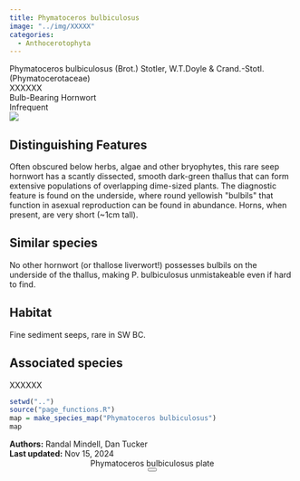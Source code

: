 ```yaml
---
title: Phymatoceros bulbiculosus
image: "../img/XXXXX"
categories:
  - Anthocerotophyta
---
```


<div class="info-panel">
 <div class="info-top">
  <div class="taxon-scientific"><span class="taxon-name">Phymatoceros bulbiculosus</span> <span class="taxon-authority">(Brot.) Stotler, W.T.Doyle &amp; Crand.-Stotl.</span> <span class="taxon-family">(Phymatocerotaceae)</span></div>
  <div class="taxon-common">XXXXXX</div>
 </div>
 <div class="info-bottom">
  <div class="taxon-qnd">Bulb-Bearing Hornwort</div>
  <div class="taxon-abundance">Infrequent</div>
 </div>
</div>
<div class="imerss-content-frame">
 <div class="imerss-image-header">
  <div class="imerss-image-holder imerss-column-left" data-toggle="tooltip" style="background-image: url(../img/XXXXX)" title="XXXXX">
  </div>

  <div class="imerss-image-holder imerss-column-right" data-toggle="tooltip" style="background-image: url(../img/XXXXX)" title="XXXXX">
  </div>
 
 </div>
 <div class="imerss-content-lower">
  <div class="imerss-column-left">
  <div class="tab-microscope" data-micromodal-trigger="modal-plate">
  <img src="../img/bryo guide microscope.png"/>
  </div>

<h2>Distinguishing Features</h2>

Often obscured below herbs, algae and other bryophytes, this rare seep hornwort has a scantly dissected, smooth dark-green thallus that can form extensive populations of overlapping dime-sized plants. The diagnostic feature is found on the underside, where round yellowish &quot;bulbils&quot; that function in asexual reproduction can be found in abundance. Horns, when present, are very short (~1cm tall). 

<h2>Similar species</h2>

No other hornwort (or thallose liverwort!) possesses bulbils on the underside of the thallus, making P. bulbiculosus unmistakeable even if hard to find. 

<h2>Habitat</h2>

Fine sediment seeps, rare in SW BC. 

<h2>Associated species</h2>

XXXXXX
</div>

<div class="imerss-column-right">

<div class="imerss-image-holder imerss-column-right" data-toggle="tooltip" style="background-image: url(../img/XXXXX)" title="XXXXX">
</div>

<div class="imerss-map-holder">
```r
setwd("..")
source("page_functions.R")
map = make_species_map("Phymatoceros bulbiculosus")
map
```
</div>

</div>

</div>
</div>

<div class="taxon-footer">
 <div class="taxon-authors"><b>Authors:</b> <span>Randal Mindell, Dan Tucker</span></div>
 <div class="taxon-update"><b>Last updated:</b> <span>Nov 15, 2024</span></div>
</div>

<div class="modal micromodal-slide" id="modal-plate" aria-hidden="true">
 <div class="modal__overlay" tabindex="-1" data-micromodal-close>
  <div class="modal__container" role="dialog" aria-modal="true" aria-labelledby="modal-plate-title" >
   <header class="modal__header">
   <div class="modal__title" id="modal-plate-title">
  Phymatoceros bulbiculosus plate
   </div>
   <button class="modal__close" aria-label="Close" data-micromodal-close></button>
   </header>
  <div class="modal__content" id="modal-plate-content">
   <div class="imerss-image-holder" data-toggle="tooltip" style="background-image: url(../img/XXXXX)" title="XXXXX">
  </div>
  </div>
  </div>
 </div>
</div>

<script src="../js/micromodal.min.js"></script>
<link href="../css/style-taxon.css" rel="stylesheet">
<link href="../css/micromodal.css" rel="stylesheet">

<script>
MicroModal.init();
</script>

